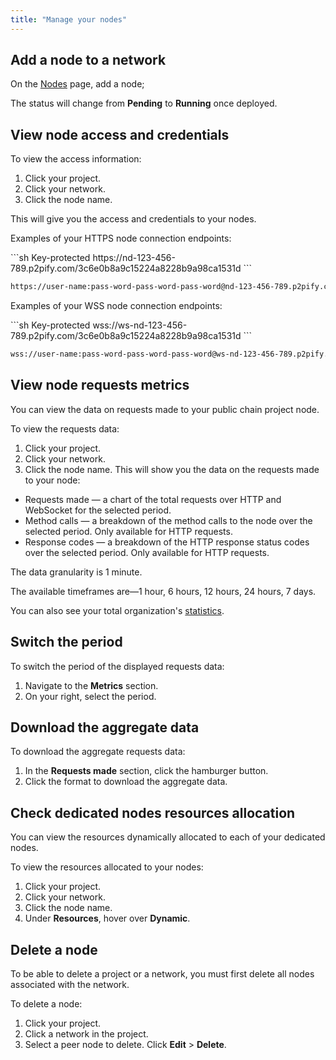 ```yaml
---
title: "Manage your nodes"
---
```


## Add a node to a network

On the [Nodes](https://console.chainstack.com/nodes) page, add a node;

The status will change from **Pending** to **Running** once deployed.

## View node access and credentials

To view the access information:
1. Click your project.
2. Click your network.
3. Click the node name.

This will give you the access and credentials to your nodes.

Examples of your HTTPS node connection endpoints:

<CodeGroup>
  ```sh Key-protected
  https://nd-123-456-789.p2pify.com/3c6e0b8a9c15224a8228b9a98ca1531d
  ```

  ```sh Password-protected
  https://user-name:pass-word-pass-word-pass-word@nd-123-456-789.p2pify.com
  ```
</CodeGroup>

Examples of your WSS node connection endpoints:

<CodeGroup>
  ```sh Key-protected
  wss://ws-nd-123-456-789.p2pify.com/3c6e0b8a9c15224a8228b9a98ca1531d
  ```

  ```sh Password-protected
  wss://user-name:pass-word-pass-word-pass-word@ws-nd-123-456-789.p2pify.com
  ```
</CodeGroup>

## View node requests metrics

You can view the data on requests made to your public chain project node.

To view the requests data:
1. Click your project.
2. Click your network.
3. Click the node name.
This will show you the data on the requests made to your node:

* Requests made — a chart of the total requests over HTTP and WebSocket for the selected period.
* Method calls — a breakdown of the method calls to the node over the selected period. Only available for HTTP requests.
* Response codes — a breakdown of the HTTP response status codes over the selected period. Only available for HTTP requests.

The data granularity is 1 minute.

The available timeframes are—1 hour, 6 hours, 12 hours, 24 hours, 7 days.

You can also see your total organization's [statistics](/docs/see-statistics).

## Switch the period

To switch the period of the displayed requests data:
1. Navigate to the **Metrics** section.
2. On your right, select the period.

## Download the aggregate data

To download the aggregate requests data:
1. In the **Requests made** section, click the hamburger button.
2. Click the format to download the aggregate data.

## Check dedicated nodes resources allocation

You can view the resources dynamically allocated to each of your dedicated nodes.

To view the resources allocated to your nodes:
1. Click your project.
2. Click your network.
3. Click the node name.
4. Under **Resources**, hover over **Dynamic**.

## Delete a node

<Warning>
  To be able to delete a project or a network, you must first delete all nodes associated with the network.
</Warning>

To delete a node:
1. Click your project.
2. Click a network in the project.
3. Select a peer node to delete. Click **Edit** > **Delete**.
